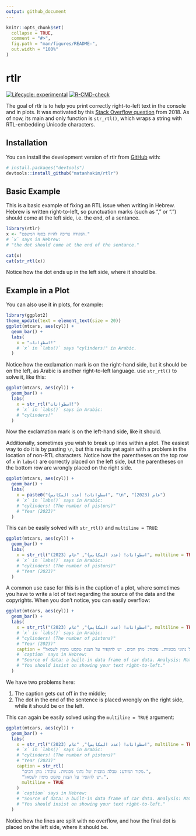 ```yaml
---
output: github_document
---
```


<!-- README.md is generated from README.Rmd. Please edit that file -->

```r
knitr::opts_chunk$set(
  collapse = TRUE,
  comment = "#>",
  fig.path = "man/figures/README-",
  out.width = "100%"
)
```

# rtlr

<!-- badges: start -->

[![Lifecycle: experimental](https://img.shields.io/badge/lifecycle-experimental-orange.svg)](https://lifecycle.r-lib.org/articles/stages.html#experimental)
[![R-CMD-check](https://github.com/matanhakim/rtlr/actions/workflows/R-CMD-check.yaml/badge.svg)](https://github.com/matanhakim/rtlr/actions/workflows/R-CMD-check.yaml)
<!-- badges: end -->

The goal of rtlr is to help you print correctly right-to-left text in the console and in plots. It was motivated by this [Stack Overflow question](https://stackoverflow.com/questions/53915070/change-axis-text-direction-to-right-to-left) from 2018. As of now, its main and only function is `str_rtl()`, which wraps a string with RTL-embedding Unicode characters.

## Installation

You can install the development version of rtlr from [GitHub](https://github.com/) with:

``` r
# install.packages("devtools")
devtools::install_github("matanhakim/rtlr")
```

## Basic Example

This is a basic example of fixing an RTL issue when writing in Hebrew. Hebrew is written right-to-left, so punctuation marks (such as "," or ".") should come at the left side, i.e. the end, of a sentance.

```r
library(rtlr)
x <- "הנקודה צריכה להיות בסוף המשפט."
# `x` says in Hebrew:
# "the dot should come at the end of the sentance."

cat(x)
cat(str_rtl(x))
```

Notice how the dot ends up in the left side, where it should be.

## Example in a Plot

You can also use it in plots, for example:

```r
library(ggplot2)
theme_update(text = element_text(size = 20))
ggplot(mtcars, aes(cyl)) +
  geom_bar() +
  labs(
    x = "اسطوانات!"
    # `x` in `labs()` says "cylinders!" in Arabic.
  )
```

Notice how the exclamation mark is on the right-hand side, but it should be on the left, as Arabic is another right-to-left language. use `str_rtl()` to solve it, like this:

```r
ggplot(mtcars, aes(cyl)) +
  geom_bar() +
  labs(
    x = str_rtl("اسطوانات!")
    # `x` in `labs()` says in Arabic:
    # "cylinders!"
  )
```

Now the exclamation mark is on the left-hand side, like it should.

Additionally, sometimes you wish to break up lines within a plot. The easiest way to do it is by pasting `\n`, but this results yet again with a problem in the location of non-RTL characters. Notice how the parentheses on the top row of `x` in `labs()` are correctly placed on the left side, but the parentheses on the bottom row are wrongly placed on the right side.

```r
ggplot(mtcars, aes(cyl)) +
  geom_bar() +
  labs(
    x = paste0("اسطوانات! (عدد المكابس)", "\n", "عام (2023)")
    # `x` in `labs()` says in Arabic:
    # "cylinders! (The number of pistons)"
    # "Year (2023)"
  )
```

This can be easily solved with `str_rtl()` and `multiline = TRUE`:

```r
ggplot(mtcars, aes(cyl)) +
  geom_bar() +
  labs(
    x = str_rtl("اسطوانات! (عدد المكابس)", "عام (2023)", multiline = TRUE)
    # `x` in `labs()` says in Arabic:
    # "cylinders! (The number of pistons)"
    # "Year (2023)"
  )
```

A common use case for this is in the caption of a plot, where sometimes you have to write a lot of text regarding the source of the data and the copyrights. When you don't notice, you can easily overflow:

```r
ggplot(mtcars, aes(cyl)) +
  geom_bar() +
  labs(
    x = str_rtl("اسطوانات! (عدد المكابس)", "عام (2023)", multiline = TRUE),
    # `x` in `labs()` says in Arabic:
    # "cylinders! (The number of pistons)"
    # "Year (2023)"
    caption = "מקור המידע: טבלה מובנית של נתוני מכוניות. עיבוד: מתן חכים. יש להקפיד על הצגת טקסט מימין לשמאל."
    # `caption` says in Hebrew:
    # "Source of data: a built-in data frame of car data. Analysis: Matan Hakim."
    # "You should insist on showing your text right-to-left."
  )
```

We have two problems here:

1.  The caption gets cut off in the middle;
2.  The dot in the end of the sentence is placed wrongly on the right side, while it should be on the left.

This can again be easily solved using the `multiline = TRUE` argument:

```r
ggplot(mtcars, aes(cyl)) +
  geom_bar() +
  labs(
    x = str_rtl("اسطوانات! (عدد المكابس)", "عام (2023)", multiline = TRUE),
    # `x` in `labs()` says in Arabic:
    # "cylinders! (The number of pistons)"
    # "Year (2023)"
    caption = str_rtl(
      "מקור המידע: טבלה מובנית של נתוני מכוניות. עיבוד: מתן חכים.",
      "יש להקפיד על הצגת טקסט מימין לשמאל.",
      multiline = TRUE
    )
    # `caption` says in Hebrew:
    # "Source of data: a built-in data frame of car data. Analysis: Matan Hakim."
    # "You should insist on showing your text right-to-left."
  )
```

Notice how the lines are split with no overflow, and how the final dot is placed on the left side, where it should be.
